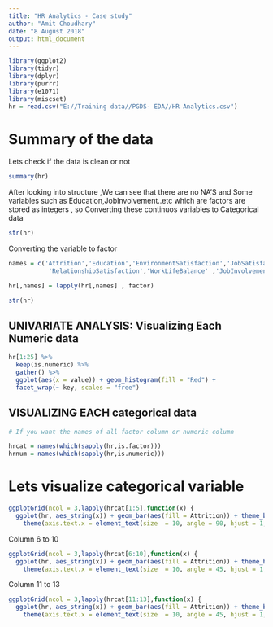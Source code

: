 ```yaml
---
title: "HR Analytics - Case study"
author: "Amit Choudhary"
date: "8 August 2018"
output: html_document
---
```


```r
library(ggplot2)
library(tidyr)
library(dplyr)
library(purrr)
library(e1071)
library(miscset)
hr = read.csv("E://Training data//PGDS- EDA//HR Analytics.csv")
```

# Summary of the data 

Lets check if the data is clean or not

```r
summary(hr)
```

After looking into structure ,We can see that there are no NA'S and Some variables 
such as Education,JobInvolvement..etc  which are factors are stored as integers ,
so Converting these  continuos variables to Categorical data

```r
str(hr)
```

Converting the variable to factor

```r
names = c('Attrition','Education','EnvironmentSatisfaction','JobSatisfaction',
           'RelationshipSatisfaction','WorkLifeBalance' ,'JobInvolvement')

hr[,names] = lapply(hr[,names] , factor)

str(hr)
```

## UNIVARIATE ANALYSIS: Visualizing Each Numeric data

```r
hr[1:25] %>%
  keep(is.numeric) %>%
  gather() %>%                             
  ggplot(aes(x = value)) + geom_histogram(fill = "Red") +                  
  facet_wrap(~ key, scales = "free")
```

## VISUALIZING EACH categorical data 

```r
# If you want the names of all factor column or numeric column

hrcat = names(which(sapply(hr,is.factor)))
hrnum = names(which(sapply(hr,is.numeric)))
```

# Lets visualize categorical variable

```r

ggplotGrid(ncol = 3,lapply(hrcat[1:5],function(x) {
  ggplot(hr, aes_string(x)) + geom_bar(aes(fill = Attrition)) + theme_bw() +
    theme(axis.text.x = element_text(size  = 10, angle = 90, hjust = 1, vjust = 1))})) 

```

Column 6 to 10

```r
ggplotGrid(ncol = 3,lapply(hrcat[6:10],function(x) {
  ggplot(hr, aes_string(x)) + geom_bar(aes(fill = Attrition)) + theme_bw() +
    theme(axis.text.x = element_text(size  = 10, angle = 45, hjust = 1, vjust = 1))}))
```

Column 11 to 13

```r
ggplotGrid(ncol = 3,lapply(hrcat[11:13],function(x) {
  ggplot(hr, aes_string(x)) + geom_bar(aes(fill = Attrition)) + theme_bw() +
    theme(axis.text.x = element_text(size  = 10, angle = 45, hjust = 1, vjust = 1))}))
```

